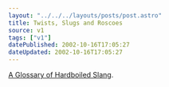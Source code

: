 ```yaml
---
layout: "../../../layouts/posts/post.astro"
title: Twists, Slugs and Roscoes
source: v1
tags: ["v1"]
datePublished: 2002-10-16T17:05:27
dateUpdated: 2002-10-16T17:05:27
---
```


[A Glossary of Hardboiled Slang][1].

[1]: http://www.miskatonic.org/slang.html "Miskatonic University Press: A Glossary of Hardboiled Slang"
